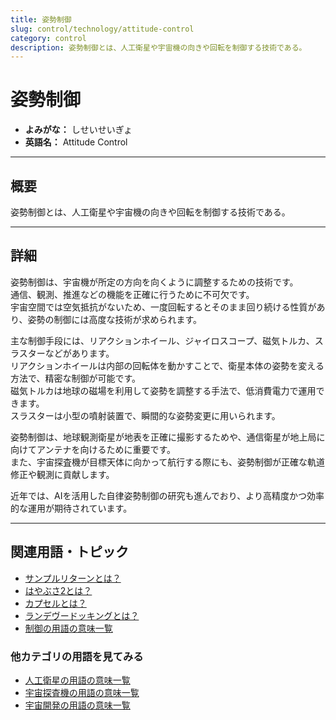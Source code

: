 ```yaml
---
title: 姿勢制御
slug: control/technology/attitude-control
category: control
description: 姿勢制御とは、人工衛星や宇宙機の向きや回転を制御する技術である。
---
```



<Head>
  <script type="application/ld+json">
    {`{
      "@context": "https://schema.org",
      "@type": "DefinedTerm",
      "name": "姿勢制御",
      "inDefinedTermSet": "https://www.space-portal.org",
      "termCode": "control/technology/attitude-control",
      "description": "姿勢制御とは、人工衛星や宇宙機の向きや回転を制御する技術である。",
      "url": "https://www.space-portal.org/docs/control/technology/attitude-control"
    }`}
  </script>
</Head>

# 姿勢制御

- **よみがな：** しせいせいぎょ  
- **英語名：** Attitude Control  

---

## 概要

姿勢制御とは、人工衛星や宇宙機の向きや回転を制御する技術である。

---

## 詳細

姿勢制御は、宇宙機が所定の方向を向くように調整するための技術です。  
通信、観測、推進などの機能を正確に行うために不可欠です。  
宇宙空間では空気抵抗がないため、一度回転するとそのまま回り続ける性質があり、姿勢の制御には高度な技術が求められます。  

主な制御手段には、リアクションホイール、ジャイロスコープ、磁気トルカ、スラスターなどがあります。  
リアクションホイールは内部の回転体を動かすことで、衛星本体の姿勢を変える方法で、精密な制御が可能です。  
磁気トルカは地球の磁場を利用して姿勢を調整する手法で、低消費電力で運用できます。  
スラスターは小型の噴射装置で、瞬間的な姿勢変更に用いられます。  

姿勢制御は、地球観測衛星が地表を正確に撮影するためや、通信衛星が地上局に向けてアンテナを向けるために重要です。  
また、宇宙探査機が目標天体に向かって航行する際にも、姿勢制御が正確な軌道修正や観測に貢献します。  

近年では、AIを活用した自律姿勢制御の研究も進んでおり、より高精度かつ効率的な運用が期待されています。

---

## 関連用語・トピック

- [サンプルリターンとは？](/explorer/technology/sample-return)
- [はやぶさ2とは？](/explorer/mission/hayabusa2)
- [カプセルとは？](/explorer/technology/capsule)
- [ランデヴードッキングとは？](/control/technology/rendezvous-docking)
- [制御の用語の意味一覧](/category/control)

### 他カテゴリの用語を見てみる
- [人工衛星の用語の意味一覧](/category/satellite)
- [宇宙探査機の用語の意味一覧](/category/explorer)
- [宇宙開発の用語の意味一覧](/category/glossary)